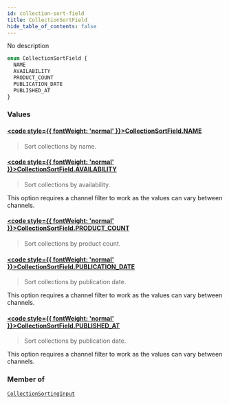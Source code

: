 ```yaml
---
id: collection-sort-field
title: CollectionSortField
hide_table_of_contents: false
---
```








No description

```graphql
enum CollectionSortField {
  NAME
  AVAILABILITY
  PRODUCT_COUNT
  PUBLICATION_DATE
  PUBLISHED_AT
}
```


### Values

#### [<code style={{ fontWeight: 'normal' }}>CollectionSortField.<b>NAME</b></code>](#) 
> Sort collections by name.
> 

#### [<code style={{ fontWeight: 'normal' }}>CollectionSortField.<b>AVAILABILITY</b></code>](#) 
> Sort collections by availability.

This option requires a channel filter to work as the values can vary between channels.
> 

#### [<code style={{ fontWeight: 'normal' }}>CollectionSortField.<b>PRODUCT_COUNT</b></code>](#) 
> Sort collections by product count.
> 

#### [<code style={{ fontWeight: 'normal' }}>CollectionSortField.<b>PUBLICATION_DATE</b></code>](#) 
> Sort collections by publication date.

This option requires a channel filter to work as the values can vary between channels.
> 

#### [<code style={{ fontWeight: 'normal' }}>CollectionSortField.<b>PUBLISHED_AT</b></code>](#) 
> Sort collections by publication date.

This option requires a channel filter to work as the values can vary between channels.
> 



### Member of

[`CollectionSortingInput`](../../../developer/api-reference/inputs/collection-sorting-input)  <Badge class="secondary" text="input"/>



